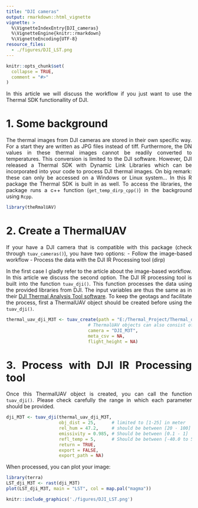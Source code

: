 ```yaml
---
title: "DJI cameras"
output: rmarkdown::html_vignette
vignette: >
  %\VignetteIndexEntry{DJI_cameras}
  %\VignetteEngine{knitr::rmarkdown}
  %\VignetteEncoding{UTF-8}
resource_files:
  - ./figures/DJI_LST.png
---
```


<style>
body {
text-align: justify}
</style>

```r
knitr::opts_chunk$set(
  collapse = TRUE,
  comment = "#>"
)
```

In this article we will discuss the workflow if you just want to use the Thermal SDK functionallity of DJI.

# 1. Some background

The thermal images from DJI cameras are stored in their own specific way. For a start they are written as JPG files instead of tiff. Furthermore, the DN values in these thermal images cannot be readily converted to temperatures. This conversion is limited to the DJI software. However, DJI released a Thermal SDK with Dynamic Link Libraries which can be incorporated into your code to process DJI thermal images. On big remark: these can only be accessed on a Windows or Linux system... In this R package the Thermal SDK is built in as well. To access the libraries, the package runs a c++ function (`get_temp_dirp_cpp()`) in the background using `Rcpp`. 

```r
library(theRmalUAV)
```

# 2. Create a ThermalUAV

If your have a DJI camera that is compatible with this package (check through `tuav_cameras()`), you have two options:
  - Follow the image-based workflow 
  - Process the data with the DJI IR Processing tool (dirp)

In the first case I gladly refer to the article about the image-based workflow. In this article we discuss the second option. The DJI IR processing tool is built into the function `tuav_dji()`. This function processes the data using the provided libraries from DJI. The input variables are thus the same as in their [DJI Thermal Analysis Tool software](https://www.dji.com/be/downloads/softwares/dji-dtat). To keep the geotags and facilitate the process, first a ThermalUAV object should be created before using the `tuav_dji()`.

```r
thermal_uav_dji_M3T <- tuav_create(path = "E:/Thermal_Project/Thermal_data_dji/DJI_20240806165425_0078_T.JPG",
                               # ThermalUAV objects can also consist of only 1 image if desired
                               camera = "DJI_M3T",
                               meta_csv = NA,
                               flight_height = NA)
```


# 3. Process with DJI IR Processing tool

Once this ThermalUAV object is created, you can call the function `tuav_dji()`. Please check carefully the range in which each parameter should be provided.

```r
dji_M3T <- tuav_dji(thermal_uav_dji_M3T,
                    obj_dist = 25,      # limited to [1-25] in meter
                    rel_hum = 47.2,     # should be between [20 - 100] in %
                    emissivity = 0.985, # Should be between [0.1 - 1]
                    refl_temp = 5,      # Should be between [-40.0 to 500.0 deg C]
                    return = TRUE,
                    export = FALSE,
                    export_path = NA)
```

When processed, you can plot your image:

```r
library(terra)
LST_dji_M3T <- rast(dji_M3T)
plot(LST_dji_M3T, main = "LST", col = map.pal("magma"))
```
```r
knitr::include_graphics('./figures/DJI_LST.png')
```





